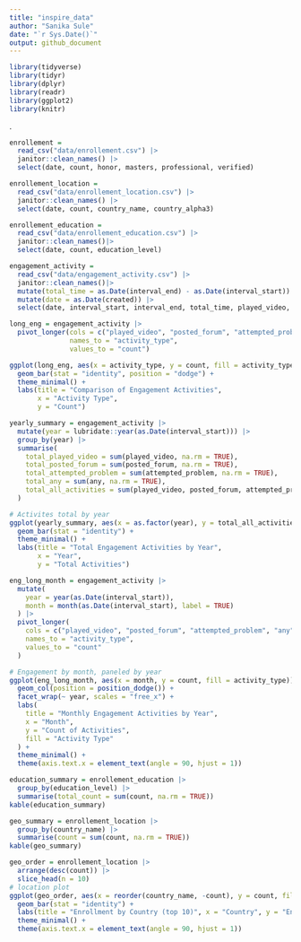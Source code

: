 ```yaml
---
title: "inspire_data"
author: "Sanika Sule"
date: "`r Sys.Date()`"
output: github_document
---
```


```r
library(tidyverse)
library(tidyr)
library(dplyr)
library(readr)
library(ggplot2)
library(knitr)
```

.
```r
enrollement =
  read_csv("data/enrollement.csv") |>
  janitor::clean_names() |>
  select(date, count, honor, masters, professional, verified)
```

```r
enrollement_location = 
  read_csv("data/enrollement_location.csv") |>
  janitor::clean_names() |>
  select(date, count, country_name, country_alpha3) 
```

```r
enrollement_education = 
  read_csv("data/enrollement_education.csv") |>
  janitor::clean_names()|>
  select(date, count, education_level)
```

```r
engagement_activity = 
  read_csv("data/engagement_activity.csv") |>
  janitor::clean_names()|>
  mutate(total_time = as.Date(interval_end) - as.Date(interval_start))|>
  mutate(date = as.Date(created)) |>
  select(date, interval_start, interval_end, total_time, played_video, posted_forum, attempted_problem, any )

```

```r
long_eng = engagement_activity |>
  pivot_longer(cols = c("played_video", "posted_forum", "attempted_problem", "any"), 
               names_to = "activity_type", 
               values_to = "count")

ggplot(long_eng, aes(x = activity_type, y = count, fill = activity_type)) +
  geom_bar(stat = "identity", position = "dodge") +
  theme_minimal() +
  labs(title = "Comparison of Engagement Activities", 
       x = "Activity Type", 
       y = "Count")
```

```r
yearly_summary = engagement_activity |>
  mutate(year = lubridate::year(as.Date(interval_start))) |>
  group_by(year) |>
  summarise(
    total_played_video = sum(played_video, na.rm = TRUE),
    total_posted_forum = sum(posted_forum, na.rm = TRUE),
    total_attempted_problem = sum(attempted_problem, na.rm = TRUE),
    total_any = sum(any, na.rm = TRUE),
    total_all_activities = sum(played_video, posted_forum, attempted_problem, any, na.rm = TRUE)
  )
```

```r
# Activites total by year
ggplot(yearly_summary, aes(x = as.factor(year), y = total_all_activities, fill = as.factor(year))) +
  geom_bar(stat = "identity") +
  theme_minimal() +
  labs(title = "Total Engagement Activities by Year", 
       x = "Year", 
       y = "Total Activities")
```

```r
eng_long_month = engagement_activity |>
  mutate(
    year = year(as.Date(interval_start)),
    month = month(as.Date(interval_start), label = TRUE)  
  ) |>
  pivot_longer(
    cols = c("played_video", "posted_forum", "attempted_problem", "any"),
    names_to = "activity_type",
    values_to = "count"
  )
```

```r
# Engagement by month, paneled by year
ggplot(eng_long_month, aes(x = month, y = count, fill = activity_type)) +
  geom_col(position = position_dodge()) +  
  facet_wrap(~ year, scales = "free_x") +  
  labs(
    title = "Monthly Engagement Activities by Year",
    x = "Month",
    y = "Count of Activities",
    fill = "Activity Type"
  ) +
  theme_minimal() +
  theme(axis.text.x = element_text(angle = 90, hjust = 1)) 
```

```r
education_summary = enrollement_education |>
  group_by(education_level) |>
  summarise(total_count = sum(count, na.rm = TRUE))
kable(education_summary)
```

```r
geo_summary = enrollement_location |>
  group_by(country_name) |>
  summarise(count = sum(count, na.rm = TRUE))
kable(geo_summary)
```

```r
geo_order = enrollement_location |>
  arrange(desc(count)) |>
  slice_head(n = 10)
# location plot
ggplot(geo_order, aes(x = reorder(country_name, -count), y = count, fill = count)) +
  geom_bar(stat = "identity") + 
  labs(title = "Enrollment by Country (top 10)", x = "Country", y = "Enrollment Count") +
  theme_minimal() +
  theme(axis.text.x = element_text(angle = 90, hjust = 1))  

```

